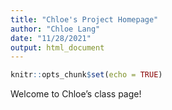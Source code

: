 ```yaml
---
title: "Chloe's Project Homepage"
author: "Chloe Lang"
date: "11/28/2021"
output: html_document
---
```


```r
knitr::opts_chunk$set(echo = TRUE)
```

Welcome to Chloe's class page! 